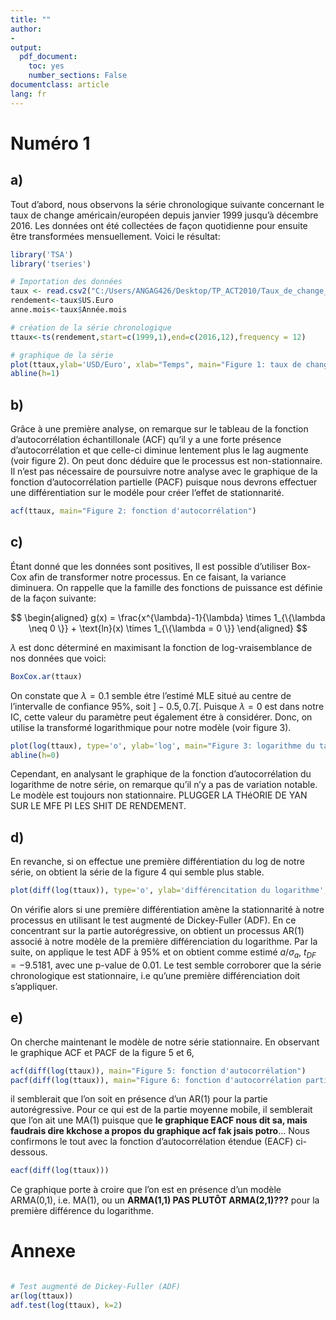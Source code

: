 ```yaml
---
title: ""
author:
- 
output: 
  pdf_document: 
    toc: yes
    number_sections: False
documentclass: article
lang: fr  
---
```


\newpage

# Numéro 1
## a)
Tout d'abord, nous observons la série chronologique suivante concernant le taux de change américain/européen depuis janvier 1999 jusqu'à décembre 2016. Les données ont été collectées de façon quotidienne pour ensuite être transformées mensuellement. Voici le résultat:


```r
library('TSA')
library('tseries')

# Importation des données
taux <- read.csv2("C:/Users/ANGAG426/Desktop/TP_ACT2010/Taux_de_change_US_Euro.csv")
rendement<-taux$US.Euro
anne.mois<-taux$Année.mois

# création de la série chronologique
ttaux<-ts(rendement,start=c(1999,1),end=c(2016,12),frequency = 12)

# graphique de la série
plot(ttaux,ylab='USD/Euro', xlab="Temps", main="Figure 1: taux de change US/Euro", type="o", cex=0.5)
abline(h=1)
```

## b)
Grâce à une première analyse, on remarque sur le tableau de la fonction d'autocorrélation échantillonale (ACF) qu'il y a une forte présence d'autocorrélation et que celle-ci diminue lentement plus le lag augmente (voir figure 2). On peut donc déduire que le processus est non-stationnaire. Il n'est pas nécessaire de poursuivre notre analyse avec le graphique de la fonction d'autocorrélation partielle (PACF) puisque nous devrons effectuer une différentiation sur le modéle pour créer l'effet de stationnarité.

```r
acf(ttaux, main="Figure 2: fonction d'autocorrélation")
```

## c)
Étant donné que les données sont positives, Il est possible d'utiliser Box-Cox afin de transformer notre processus. En ce faisant, la variance diminuera. On rappelle que la famille des fonctions de puissance est définie de la façon suivante:

$$
\begin{aligned}
g(x) = \frac{x^{\lambda}-1}{\lambda} \times 1_{\{\lambda \neq 0 \}} + \text{ln}(x) \times 1_{\{\lambda = 0 \}}
\end{aligned}
$$

$\lambda$ est donc déterminé en maximisant la fonction de log-vraisemblance de nos données que voici:

```r
BoxCox.ar(ttaux)
```

On constate que $\lambda = 0.1$ semble étre l'estimé MLE situé au centre de l'intervalle de confiance 95%, soit $]-0.5, 0.7[$. Puisque $\lambda = 0$ est dans notre IC, cette valeur du paramètre peut également étre à considérer. Donc, on utilise la transformé logarithmique pour notre modèle (voir figure 3).

```r
plot(log(ttaux), type='o', ylab='log', main="Figure 3: logarithme du taux", cex=0.5)
abline(h=0)
```


Cependant, en analysant le graphique de la fonction d'autocorrélation du logarithme de  notre série, on remarque qu'il n'y a pas de variation notable. Le modèle est toujours non stationnaire. PLUGGER LA THéORIE DE YAN SUR LE MFE PI LES SHIT DE RENDEMENT.

## d)
En revanche, si on effectue une première différentiation du log de notre série, on obtient la série de la figure 4 qui semble plus stable.

```r
plot(diff(log(ttaux)), type='o', ylab='différencitation du logarithme', main = "Figure 4: différencitation du logarithme")
```

On vérifie alors si une première différentiation amène la stationnarité à notre processus en utilisant le test augmenté de Dickey-Fuller (ADF). En ce concentrant sur la partie autorégressive, on obtient un processus AR(1) associé à notre modèle de la première différenciation du logarithme. Par la suite, on applique le test ADF à 95% et on obtient comme estimé $a/\sigma_a$, $t_{DF} = -9.5181$, avec une p-value de 0.01. Le test semble corroborer que la série chronologique est stationnaire, i.e qu'une première différenciation doit s'appliquer.

## e)
On cherche maintenant le modèle de notre série stationnaire. En observant le graphique ACF et PACF de la figure 5 et 6, 

```r
acf(diff(log(ttaux)), main="Figure 5: fonction d'autocorrélation")
pacf(diff(log(ttaux)), main="Figure 6: fonction d'autocorrélation partielle")
```

il semblerait que l'on soit en présence d'un AR(1) pour la partie autorégressive. Pour ce qui est de la partie moyenne mobile, il semblerait que l'on ait une MA(1) puisque que **le graphique EACF nous dit sa, mais faudrais dire kkchose a propos du graphique acf fak jsais potro**... Nous confirmons le tout avec la fonction d'autocorrélation étendue (EACF) ci-dessous.

```r
eacf(diff(log(ttaux)))
```

Ce graphique porte à croire que l'on est en présence d'un modèle ARMA(0,1), i.e. MA(1), ou un **ARMA(1,1) PAS PLUTÔT ARMA(2,1)???** pour la première différence du logarithme.

\newpage

# Annexe

```r

```
```r
# Test augmenté de Dickey-Fuller (ADF)
ar(log(ttaux))
adf.test(log(ttaux), k=2)
```
